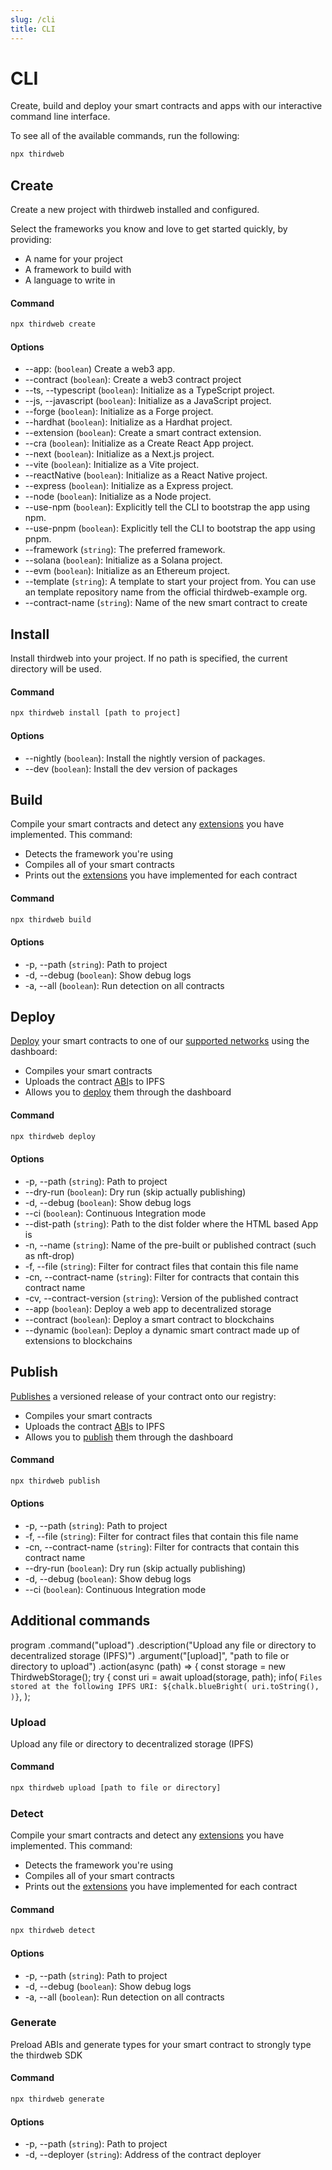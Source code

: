 ```yaml
---
slug: /cli
title: CLI
---
```



# CLI

Create, build and deploy your smart contracts and apps with our interactive command line interface.

To see all of the available commands, run the following:

```bash
npx thirdweb
```

## Create

Create a new project with thirdweb installed and configured.

Select the frameworks you know and love to get started quickly, by providing:

- A name for your project
- A framework to build with
- A language to write in

#### Command

```bash
npx thirdweb create
```

#### Options
- --app: (`boolean`) Create a web3 app.
- --contract (`boolean`): Create a web3 contract project
- --ts, --typescript (`boolean`): Initialize as a TypeScript project.
- --js, --javascript (`boolean`): Initialize as a JavaScript project.
- --forge (`boolean`): Initialize as a Forge project.
- --hardhat (`boolean`): Initialize as a Hardhat project.
- --extension (`boolean`): Create a smart contract extension.
- --cra (`boolean`): Initialize as a Create React App project.
- --next (`boolean`): Initialize as a Next.js project.
- --vite (`boolean`): Initialize as a Vite project.
- --reactNative (`boolean`): Initialize as a React Native project.
- --express (`boolean`): Initialize as a Express project.
- --node (`boolean`): Initialize as a Node project.
- --use-npm (`boolean`): Explicitly tell the CLI to bootstrap the app using npm.
- --use-pnpm (`boolean`): Explicitly tell the CLI to bootstrap the app using pnpm.
- --framework (`string`): The preferred framework.
- --solana (`boolean`): Initialize as a Solana project.
- --evm (`boolean`): Initialize as an Ethereum project.
- --template (`string`): A template to start your project from. You can use an template repository name from the official thirdweb-example org.
- --contract-name (`string`): Name of the new smart contract to create

## Install
Install thirdweb into your project. If no path is specified, the current directory will be used.

#### Command
```bash
npx thirdweb install [path to project]
```

#### Options
- --nightly (`boolean`): Install the nightly version of packages.
- --dev (`boolean`): Install the dev version of packages

## Build
Compile your smart contracts and detect any [extensions](/solidity/extensions) you have implemented. This command:
- Detects the framework you're using
- Compiles all of your smart contracts
- Prints out the [extensions](/solidity/extensions) you have implemented for each contract

#### Command
```bash
npx thirdweb build
```

#### Options
- -p, --path (`string`): Path to project
- -d, --debug (`boolean`): Show debug logs
- -a, --all (`boolean`): Run detection on all contracts

## Deploy

[Deploy](/deploy) your smart contracts to one of our [supported networks](https://blog.thirdweb.com/guides/which-network-should-you-use/) using the dashboard:

- Compiles your smart contracts
- Uploads the contract [ABI](https://docs.soliditylang.org/en/v0.8.17/abi-spec.html)s to IPFS
- Allows you to [deploy](/deploy) them through the dashboard

#### Command
```bash
npx thirdweb deploy
```

#### Options
- -p, --path (`string`): Path to project
- --dry-run (`boolean`): Dry run (skip actually publishing)
- -d, --debug (`boolean`): Show debug logs
- --ci (`boolean`): Continuous Integration mode
- --dist-path (`string`): Path to the dist folder where the HTML based App is
- -n, --name (`string`): Name of the pre-built or published contract (such as nft-drop)
- -f, --file (`string`): Filter for contract files that contain this file name
- -cn, --contract-name (`string`): Filter for contracts that contain this contract name
- -cv, --contract-version (`string`): Version of the published contract
- --app (`boolean`): Deploy a web app to decentralized storage
- --contract (`boolean`): Deploy a smart contract to blockchains
- --dynamic (`boolean`): Deploy a dynamic smart contract made up of extensions to blockchains

## Publish

[Publishes](/publish) a versioned release of your contract onto our registry:

- Compiles your smart contracts
- Uploads the contract [ABI](https://docs.soliditylang.org/en/v0.8.17/abi-spec.html)s to IPFS
- Allows you to [publish](/publish) them through the dashboard

#### Command
```bash
npx thirdweb publish
```

#### Options
- -p, --path (`string`): Path to project
- -f, --file (`string`): Filter for contract files that contain this file name
- -cn, --contract-name (`string`): Filter for contracts that contain this contract name
- --dry-run (`boolean`): Dry run (skip actually publishing)
- -d, --debug (`boolean`): Show debug logs
- --ci (`boolean`): Continuous Integration mode

## Additional commands

program
.command("upload")
.description("Upload any file or directory to decentralized storage (IPFS)")
.argument("[upload]", "path to file or directory to upload")
.action(async (path) => {
const storage = new ThirdwebStorage();
try {
const uri = await upload(storage, path);
info(
`Files stored at the following IPFS URI: ${chalk.blueBright(
uri.toString(),
)}`,
);
### Upload
Upload any file or directory to decentralized storage (IPFS)

#### Command
```bash
npx thirdweb upload [path to file or directory]
```


### Detect

Compile your smart contracts and detect any [extensions](/solidity/extensions) you have implemented. This command:
- Detects the framework you're using
- Compiles all of your smart contracts
- Prints out the [extensions](/solidity/extensions) you have implemented for each contract

#### Command
```bash
npx thirdweb detect
```

#### Options
- -p, --path (`string`): Path to project
- -d, --debug (`boolean`): Show debug logs
- -a, --all (`boolean`): Run detection on all contracts

### Generate
Preload ABIs and generate types for your smart contract to strongly type the thirdweb SDK

#### Command
```bash
npx thirdweb generate
```

#### Options
- -p, --path (`string`): Path to project
- -d, --deployer (`string`): Address of the contract deployer

<!-- ### Install CI -->
